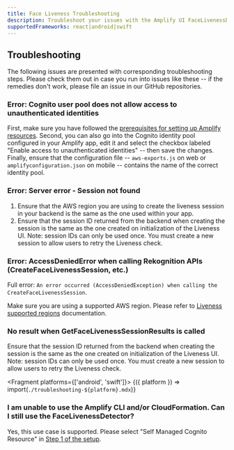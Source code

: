 ```yaml
---
title: Face Liveness Troubleshooting
description: Troubleshoot your issues with the Amplify UI FaceLivenessDetector component.
supportedFrameworks: react|android|swift
---
```



## Troubleshooting

The following issues are presented with corresponding troubleshooting steps. Please check them out in case you run into issues like these -- if the remedies don't work, please file an issue in our GitHub repositories.

### Error: Cognito user pool does not allow access to unauthenticated identities

First, make sure you have followed the [prerequisites for setting up Amplify resources](#step-1-configure-auth). Second, you can also go into the Cognito identity pool configured in your Amplify app, edit it and select the checkbox labeled "Enable access to unauthenticated identities" -- then save the changes. Finally, ensure that the configuration file -- `aws-exports.js` on web or `amplifyconfiguration.json` on mobile -- contains the name of the correct identity pool.

### Error: Server error - Session not found 

1. Ensure that the AWS region you are using to create the liveness session in your backend is the same as the one used within your app.
2. Ensure that the session ID returned from the backend when creating the session is the same as the one created on initialization of the Liveness UI. Note: session IDs can only be used once. You must create a new session to allow users to retry the Liveness check.

### Error: AccessDeniedError when calling Rekognition APIs (CreateFaceLivenessSession, etc.)

Full error: `An error occurred (AccessDeniedException) when calling the CreateFaceLivenessSession`.

Make sure you are using a supported AWS region. Please refer to [Liveness supported regions](https://aws.amazon.com/rekognition/face-liveness/#FAQs) documentation.

### No result when GetFaceLivenessSessionResults is called

Ensure that the session ID returned from the backend when creating the session is the same as the one created on initialization of the Liveness UI. Note: session IDs can only be used once. You must create a new session to allow users to retry the Liveness check.

<Fragment platforms={['android', 'swift']}>
  {({ platform }) => import(`./troubleshooting-${platform}.mdx`)}
</Fragment>

### I am unable to use the Amplify CLI and/or CloudFormation. Can I still use the FaceLivenessDetector?

Yes, this use case is supported.  Please select "Self Managed Cognito Resource" in [Step 1 of the setup](./#step-1-configure-auth).